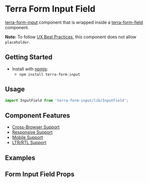 


<Badge />

# Terra Form Input Field

[terra-form-input](https://github.com/cerner/terra-core/tree/main/packages/terra-form-input) component that is wrapped inside a
[terra-form-field](https://github.com/cerner/terra-core/tree/main/packages/terra-form-field) component.

**Note:** To follow [UX Best Practices](https://www.w3.org/WAI/GL/low-vision-a11y-tf/wiki/Placeholder_Research), this component does not allow `placeholder`.

## Getting Started

- Install with [npmjs](https://www.npmjs.com):
  - `npm install terra-form-input`

## Usage

```jsx
import InputField from 'terra-form-input/lib/InputField';
```

## Component Features

 * [Cross-Browser Support](https://engineering.cerner.com/terra-ui/about/terra-ui/component-standards#cross-browser-support)
 * [Responsive Support](https://engineering.cerner.com/terra-ui/about/terra-ui/component-standards#responsive-support)
 * [Mobile Support](https://engineering.cerner.com/terra-ui/about/terra-ui/component-standards#mobile-support)
 * [LTR/RTL Support](https://engineering.cerner.com/terra-ui/about/terra-ui/component-standards#ltr--rtl)

## Examples
<InputFieldExample />
<RequiredInputFieldExample />
<IncompleteInputFieldExample description="Applies theme-specific styling for incomplete. ***Note: Only use incomplete if given specific guidance, reserved for specific applications when no value has been provided. Not for general use.***" />
<NumberInputFieldExample />
<InlineLabelField title="Input Field with Inline Label"/>

## Form Input Field Props
<FormInputFieldPropsTable />